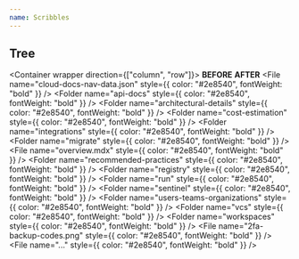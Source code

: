 ```yaml
---
name: Scribbles
---
```


## Tree

<Container wrapper direction={["column", "row"]}>
  <Container>
    <b>BEFORE</b>
    <Spacer />
    <Tree>
      <Folder name="./ptfe-releases" defaultOpen>
        <Folder name="website" defaultOpen>
          <Folder name="data" defaultOpen>
            <File name="enterprise-nav-data.json" />
          </Folder>
          <Folder name="docs" defaultOpen>
            <Folder name="enterprise" defaultOpen>
              <Folder name="admin" />
              <File name="index.mdx" />
              <Folder name="install" />
              <Folder name="operational-modes" />
              <Folder name="reference-architecture" />
              <Folder name="releases" />
              <Folder name="requirements" />
              <Folder name="saml" />
              <Folder name="support" />
              <Folder name="system-overview" />
            </Folder>
          </Folder>
          <Folder name="img" defaultOpen>
            <Folder name="docs" defaultOpen>
              <File name="..." />
            </Folder>
          </Folder>
        </Folder>
      </Folder>
    </Tree>
  </Container>
  <Container>
    <b>AFTER</b>
    <Spacer />
    <Tree>
      <Tree>
        <Folder name="./ptfe-releases" defaultOpen>
          <Folder name="website" defaultOpen>
            <Folder name="data" defaultOpen>
              <File
                name="cloud-docs-nav-data.json"
                style={{ color: "#2e8540", fontWeight: "bold" }}
              />
              <File name="enterprise-nav-data.json" />
            </Folder>
            <Folder name="docs" defaultOpen>
              <Folder name="enterprise" defaultOpen>
                <Folder name="admin" />
                <Folder
                  name="api-docs"
                  style={{ color: "#2e8540", fontWeight: "bold" }}
                />
                <Folder
                  name="architectural-details"
                  style={{ color: "#2e8540", fontWeight: "bold" }}
                />
                <Folder
                  name="cost-estimation"
                  style={{ color: "#2e8540", fontWeight: "bold" }}
                />
                <File name="index.mdx" />
                <Folder name="install" />
                <Folder
                  name="integrations"
                  style={{ color: "#2e8540", fontWeight: "bold" }}
                />
                <Folder
                  name="migrate"
                  style={{ color: "#2e8540", fontWeight: "bold" }}
                />
                <Folder name="operational-modes" />
                <File
                  name="overview.mdx"
                  style={{ color: "#2e8540", fontWeight: "bold" }}
                />
                <Folder
                  name="recommended-practices"
                  style={{ color: "#2e8540", fontWeight: "bold" }}
                />
                <Folder name="reference-architecture" />
                <Folder
                  name="registry"
                  style={{ color: "#2e8540", fontWeight: "bold" }}
                />
                <Folder name="releases" />
                <Folder name="requirements" />
                <Folder
                  name="run"
                  style={{ color: "#2e8540", fontWeight: "bold" }}
                />
                <Folder name="saml" />
                <Folder
                  name="sentinel"
                  style={{ color: "#2e8540", fontWeight: "bold" }}
                />
                <Folder name="support" />
                <Folder name="system-overview" />
                <Folder
                  name="users-teams-organizations"
                  style={{ color: "#2e8540", fontWeight: "bold" }}
                />
                <Folder
                  name="vcs"
                  style={{ color: "#2e8540", fontWeight: "bold" }}
                />
                <Folder
                  name="workspaces"
                  style={{ color: "#2e8540", fontWeight: "bold" }}
                />
              </Folder>
            </Folder>
            <Folder name="img" defaultOpen>
              <Folder name="docs" defaultOpen>
                <File name="..." />
                <File
                  name="2fa-backup-codes.png"
                  style={{ color: "#2e8540", fontWeight: "bold" }}
                />
                <File
                  name="..."
                  style={{ color: "#2e8540", fontWeight: "bold" }}
                />
              </Folder>
            </Folder>
          </Folder>
        </Folder>
      </Tree>
    </Tree>
  </Container>
</Container>

<Spacer y={4} />

